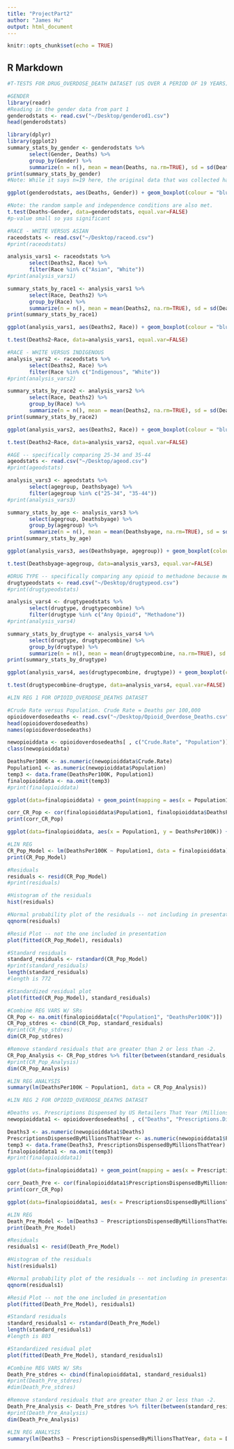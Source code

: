 ```yaml
---
title: "ProjectPart2"
author: "James Hu"
output: html_document
---
```


```r
knitr::opts_chunk$set(echo = TRUE)
```

## R Markdown

```r
#T-TESTS FOR DRUG_OVERDOSE_DEATH DATASET (US OVER A PERIOD OF 19 YEARS)

#GENDER
library(readr)
#Reading in the gender data from part 1
genderodstats <- read.csv("~/Desktop/genderod1.csv")
head(genderodstats)

library(dplyr)
library(ggplot2)
summary_stats_by_gender <- genderodstats %>%
       select(Gender, Deaths) %>%
       group_by(Gender) %>%
       summarize(n = n(), mean = mean(Deaths, na.rm=TRUE), sd = sd(Deaths, na.rm=TRUE))
print(summary_stats_by_gender)
#Note: While it says n=19 here, the original data that was collected had an n much larger than 40 for both groups. Using that original data with a large number of observations, overdose rates were calculated for each year that the data was originally collected. The mean provided by summary_stats_by_gender is the mean OF those overdose rates across 19 years. Given that the null hypothesis we want to test is that there's no significant difference between overdose deaths of men versus women, the sample size condition is still properly met to conduct a t-test. This note applies to all four variables being tested from this dataset. 

ggplot(genderodstats, aes(Deaths, Gender)) + geom_boxplot(colour = "blue", fill = "grey", outlier.colour = "black", outlier.shape = 16, outlier.size = 2) + ggtitle("Overdose Deaths by Gender in the US")

#Note: the random sample and independence conditions are also met. 
t.test(Deaths~Gender, data=genderodstats, equal.var=FALSE)
#p-value small so yas significant 

#RACE - WHITE VERSUS ASIAN 
raceodstats <- read.csv("~/Desktop/raceod.csv")
#print(raceodstats)

analysis_vars1 <- raceodstats %>%
       select(Deaths2, Race) %>%
       filter(Race %in% c("Asian", "White"))
#print(analysis_vars1)

summary_stats_by_race1 <- analysis_vars1 %>%
       select(Race, Deaths2) %>%
       group_by(Race) %>%
       summarize(n = n(), mean = mean(Deaths2, na.rm=TRUE), sd = sd(Deaths2, na.rm=TRUE))
print(summary_stats_by_race1)

ggplot(analysis_vars1, aes(Deaths2, Race)) + geom_boxplot(colour = "blue", fill = "grey", outlier.colour = "black", outlier.shape = 16, outlier.size = 2) + ggtitle("Overdose Deaths by Race in the US")

t.test(Deaths2~Race, data=analysis_vars1, equal.var=FALSE)

#RACE - WHITE VERSUS INDIGENOUS
analysis_vars2 <- raceodstats %>%
       select(Deaths2, Race) %>%
       filter(Race %in% c("Indigenous", "White"))
#print(analysis_vars2)

summary_stats_by_race2 <- analysis_vars2 %>%
       select(Race, Deaths2) %>%
       group_by(Race) %>%
       summarize(n = n(), mean = mean(Deaths2, na.rm=TRUE), sd = sd(Deaths2, na.rm=TRUE))
print(summary_stats_by_race2)

ggplot(analysis_vars2, aes(Deaths2, Race)) + geom_boxplot(colour = "blue", fill = "grey", outlier.colour = "black", outlier.shape = 16, outlier.size = 2) + ggtitle("Overdose Deaths by Race in the US")

t.test(Deaths2~Race, data=analysis_vars2, equal.var=FALSE)

#AGE -- specifically comparing 25-34 and 35-44
ageodstats <- read.csv("~/Desktop/ageod.csv")
#print(ageodstats)

analysis_vars3 <- ageodstats %>%
       select(agegroup, Deathsbyage) %>%
       filter(agegroup %in% c("25-34", "35-44"))
#print(analysis_vars3)

summary_stats_by_age <- analysis_vars3 %>%
       select(agegroup, Deathsbyage) %>%
       group_by(agegroup) %>%
       summarize(n = n(), mean = mean(Deathsbyage, na.rm=TRUE), sd = sd(Deathsbyage, na.rm=TRUE))
print(summary_stats_by_age)

ggplot(analysis_vars3, aes(Deathsbyage, agegroup)) + geom_boxplot(colour = "blue", fill = "grey", outlier.colour = "black", outlier.shape = 16, outlier.size = 2) + ggtitle("Overdose Deaths by Age Group in the US")

t.test(Deathsbyage~agegroup, data=analysis_vars3, equal.var=FALSE)

#DRUG TYPE -- specifically comparing any opioid to methadone because methadone is used in harm reduction 
drugtypeodstats <- read.csv("~/Desktop/drugtypeod.csv")
#print(drugtypeodstats)

analysis_vars4 <- drugtypeodstats %>%
       select(drugtype, drugtypecombine) %>%
       filter(drugtype %in% c("Any Opioid", "Methadone"))
#print(analysis_vars4)

summary_stats_by_drugtype <- analysis_vars4 %>%
       select(drugtype, drugtypecombine) %>%
       group_by(drugtype) %>%
       summarize(n = n(), mean = mean(drugtypecombine, na.rm=TRUE), sd = sd(drugtypecombine, na.rm=TRUE))
print(summary_stats_by_drugtype)

ggplot(analysis_vars4, aes(drugtypecombine, drugtype)) + geom_boxplot(colour = "blue", fill = "grey", outlier.colour = "black", outlier.shape = 16, outlier.size = 2) + ggtitle("Overdose Deaths by Drug Type in the US")

t.test(drugtypecombine~drugtype, data=analysis_vars4, equal.var=FALSE)
```

```r
#LIN REG 1 FOR OPIOID_OVERDOSE_DEATHS DATASET

#Crude Rate versus Population. Crude Rate = Deaths per 100,000
opioidoverdosedeaths <- read.csv("~/Desktop/Opioid_Overdose_Deaths.csv")
head(opioidoverdosedeaths)
names(opioidoverdosedeaths)

newopioiddata <- opioidoverdosedeaths[ , c("Crude.Rate", "Population")]
class(newopioiddata)

DeathsPer100K <- as.numeric(newopioiddata$Crude.Rate)
Population1 <- as.numeric(newopioiddata$Population)
temp3 <- data.frame(DeathsPer100K, Population1)
finalopioiddata <- na.omit(temp3)
#print(finalopioiddata)

ggplot(data=finalopioiddata) + geom_point(mapping = aes(x = Population1, y = DeathsPer100K))

corr_CR_Pop <- cor(finalopioiddata$Population1, finalopioiddata$DeathsPer100K, use = "complete.obs" )
print(corr_CR_Pop)

ggplot(data=finalopioiddata, aes(x = Population1, y = DeathsPer100K)) + geom_point() + geom_smooth(method="lm")

#LIN REG
CR_Pop_Model <- lm(DeathsPer100K ~ Population1, data = finalopioiddata)
print(CR_Pop_Model)

#Residuals
residuals <- resid(CR_Pop_Model)
#print(residuals)

#Histogram of the residuals
hist(residuals)

#Normal probability plot of the residuals -- not including in presentation
qqnorm(residuals)

#Resid Plot -- not the one included in presentation
plot(fitted(CR_Pop_Model), residuals)

#Standard residuals
standard_residuals <- rstandard(CR_Pop_Model)
#print(standard_residuals)
length(standard_residuals)
#length is 772

#Standardized residual plot
plot(fitted(CR_Pop_Model), standard_residuals)

#Combine REG VARS W/ SRs
CR_Pop <- na.omit(finalopioiddata[c("Population1", "DeathsPer100K")])
CR_Pop_stdres <- cbind(CR_Pop, standard_residuals)
#print(CR_Pop_stdres)
dim(CR_Pop_stdres)

#Remove standard residuals that are greater than 2 or less than -2.
CR_Pop_Analysis <- CR_Pop_stdres %>% filter(between(standard_residuals, -2, 2))
#print(CR_Pop_Analysis)
dim(CR_Pop_Analysis)

#LIN REG ANALYSIS
summary(lm(DeathsPer100K ~ Population1, data = CR_Pop_Analysis))
```


```r
#LIN REG 2 FOR OPIOID_OVERDOSE_DEATHS DATASET

#Deaths vs. Prescriptions Dispensed by US Retailers That Year (Millions)
newopioiddata1 <- opioidoverdosedeaths[ , c("Deaths", "Prescriptions.Dispensed.by.US.Retailers.in.that.year..millions.")]

Deaths3 <- as.numeric(newopioiddata1$Deaths)
PrescriptionsDispensedByMillionsThatYear <- as.numeric(newopioiddata1$Prescriptions.Dispensed.by.US.Retailers.in.that.year..millions.)
temp3 <- data.frame(Deaths3, PrescriptionsDispensedByMillionsThatYear)
finalopioiddata1 <- na.omit(temp3)
#print(finalopioiddata1)

ggplot(data=finalopioiddata1) + geom_point(mapping = aes(x = PrescriptionsDispensedByMillionsThatYear, y = Deaths3))

corr_Death_Pre <- cor(finalopioiddata1$PrescriptionsDispensedByMillionsThatYear, finalopioiddata1$Deaths3, use = "complete.obs" )
print(corr_CR_Pop)

ggplot(data=finalopioiddata1, aes(x = PrescriptionsDispensedByMillionsThatYear, y = Deaths3)) + geom_point() + geom_smooth(method="lm")

#LIN REG
Death_Pre_Model <- lm(Deaths3 ~ PrescriptionsDispensedByMillionsThatYear, data = finalopioiddata1)
print(Death_Pre_Model)

#Residuals
residuals1 <- resid(Death_Pre_Model)

#Histogram of the residuals
hist(residuals1)

#Normal probability plot of the residuals -- not including in presentation
qqnorm(residuals1)

#Resid Plot -- not the one included in presentation
plot(fitted(Death_Pre_Model), residuals1)

#Standard residuals
standard_residuals1 <- rstandard(Death_Pre_Model)
length(standard_residuals1)
#length is 803

#Standardized residual plot
plot(fitted(Death_Pre_Model), standard_residuals1)

#Combine REG VARS W/ SRs
Death_Pre_stdres <- cbind(finalopioiddata1, standard_residuals1)
#print(Death_Pre_stdres)
#dim(Death_Pre_stdres)

#Remove standard residuals that are greater than 2 or less than -2.
Death_Pre_Analysis <- Death_Pre_stdres %>% filter(between(standard_residuals1, -2, 2))
#print(Death_Pre_Analysis)
dim(Death_Pre_Analysis)

#LIN REG ANALYSIS
summary(lm(Deaths3 ~ PrescriptionsDispensedByMillionsThatYear, data = Death_Pre_Analysis))
```





